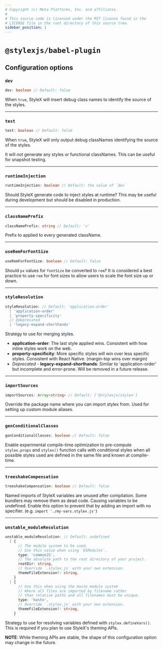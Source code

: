 ```yaml
---
# Copyright (c) Meta Platforms, Inc. and affiliates.
#
# This source code is licensed under the MIT license found in the
# LICENSE file in the root directory of this source tree.
sidebar_position: 1
---
```


# `@stylexjs/babel-plugin`

## Configuration options

### `dev`

```ts
dev: boolean // Default: false
```

When `true`, StyleX will insert debug class names to identify the source of the styles.

<hr />

### `test`

```ts
test: boolean // Default: false
```

When `true`, StyleX will only output debug classNames identifying the 
source of the styles.

It will *not* generate any styles or functional classNames.
This can be useful for snapshot testing.

<hr />

### `runtimeInjection`

```ts
runtimeInjection: boolean // Default: the value of `dev`
```

Should StyleX generate code to inject styles at runtime?
This may be useful during development but should be disabled in production.

<hr />

### `classNamePrefix`

```ts
classNamePrefix: string // Default: 'x'
```

Prefix to applied to every generated className.

<hr />

### `useRemForFontSize`

```ts
useRemForFontSize: boolean // Default: false
```

Should `px` values for `fontSize` be converted to `rem`?
It is considered a best practice to use `rem` for font sizes to allow
users to scale the font size up or down.

<hr />

### `styleResolution`

```ts
styleResolution: // Default: 'application-order'
  | 'application-order'
  | 'property-specificity'
  // @deprecated
  | 'legacy-expand-shorthands'
```

Strategy to use for merging styles.
- **application-order**: The last style applied wins. Consistent with how
  inline styles work on the web.
- **property-specificity**: More specific styles will win over less specific
  styles. Consistent with React Native. (margin-top wins over margin)
- *Deprecated* - **legacy-expand-shorthands**: Similar to 'application-order'
  but incomplete and error-prone. Will be removed in a future release.

<hr />

### `importSources`

```ts
importSources: Array<string> // Default: ['@stylexjs/stylex']
```

Override the package name where you can import stylex from.
Used for setting up custom module aliases.

<hr />

### `genConditionalClasses`

```ts
genConditionalClasses: boolean // Default: false
```

Enable experimental compile-time optimization to pre-compute
`stylex.props` and `stylex()` function calls with conditional styles
when all possible styles used are defined in the same file and known
at compile-time.

<hr />

### `treeshakeCompensation`

```ts
treeshakeCompensation: boolean // Default: false
```

Named imports of StyleX variables are unused after compilation.
Some bundlers may remove them as dead code. Causing variables to be undefined.
Enable this option to prevent that by adding an import with no specifier.
(e.g. `import './my-vars.stylex.js'`)

<hr />

### `unstable_moduleResolution`

```ts
unstable_moduleResolution: // Default: undefined
  | {
      // The module system to be used.
      // Use this value when using `ESModules`.
      type: 'commonJS',
      // The absolute path to the root directory of your project.
      rootDir: string,
      // Override `.stylex.js` with your own extension.
      themeFileExtension?: string,
    }
  | {
      // Use this when using the Haste module system
      // Where all files are imported by filename rather
      // than relative paths and all filenames must be unique.
      type: 'haste',
      // Override `.stylex.js` with your own extension.
      themeFileExtension?: string,
    }
```

Strategy to use for resolving variables defined with `stylex.defineVars()`.
This is required if you plan to use StyleX's theming APIs.

**NOTE**: While theming APIs are stable, the shape of this configuration option
may change in the future.


